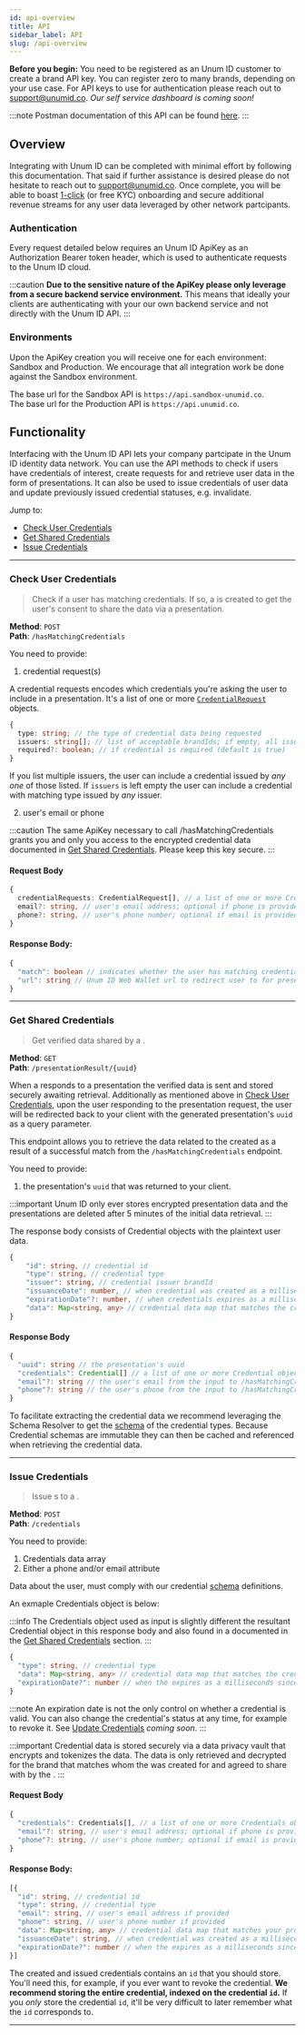 ```yaml
---
id: api-overview
title: API
sidebar_label: API
slug: /api-overview
---
```



**Before you begin:** You need to be registered as an Unum ID customer to create a brand API key. You can register zero to many brands, depending on your use case. For API keys to use for authentication please reach out to support@unumid.co. _Our self service dashboard is coming soon!_

:::note
Postman documentation of this API can be found [here](https://docs.api.unumid.co/).
:::

## Overview
Integrating with Unum ID can be completed with minimal effort by following this documentation. That said if further assistance is desired please do not hesitate to reach out to support@unumid.co. Once complete, you will be able to boast [1-click](https://www.unumid.co/1-click) (or free KYC) onboarding and secure additional revenue streams for any user data leveraged by other network partcipants.

### Authentication
Every request detailed below requires an Unum ID ApiKey as an Authorization Bearer token header, which is used to authenticate requests to the Unum ID cloud.

:::caution
**Due to the sensitive nature of the ApiKey please only leverage from a secure backend service environment.** This means that ideally your clients are authenticating with your our own backend service and not directly with the Unum ID API.
:::

### Environments
Upon the ApiKey creation you will receive one for each environment: Sandbox and Production. We encourage that all integration work be done against the Sandbox environment. 

The base url for the Sandbox API is `https://api.sandbox-unumid.co`.<br/>
The base url for the Production API is `https://api.unumid.co`.

## Functionality
Interfacing with the Unum ID API lets your company partcipate in the Unum ID identity data network. You can use the API methods to check if users have credentials of interest, create <Tip type="request">requests</Tip> for and retrieve user data in the form of <Tip type="presentation">presentations</Tip>. It can also be used to issue <Tip type="credential">credentials</Tip> of user data and update previously issued credential statuses, e.g. invalidate.

Jump to:
- [Check User Credentials](#check-user-credentials)
- [Get Shared Credentials](#get-shared-credentials)
- [Issue Credentials](#issue-credentials)

---

### Check User Credentials
> Check if a user has matching <Tip type="credential">credentials</Tip>. If so, a <Tip type="request"/> is created to get the user's consent to share the data via a <Tip type="presentation">presentation</Tip>.

**Method**: `POST` <br />
**Path**: `/hasMatchingCredentials`

You need to provide:

1. credential request(s)

A credential requests encodes which <Tip type="credential">credentials</Tip> you're asking the user to include in a presentation. It's a list of one or more [`CredentialRequest`](https://docs.unumid.co/types/interfaces/credentialrequest.html) objects.

```typescript title="CredentialRequest"
{
  type: string; // the type of credential data being requested
  issuers: string[]; // list of acceptable brandIds; if empty, all issuer brands are valid
  required?: boolean; // if credential is required (default is true)
}
```

If you list multiple <Tip type="issuer">issuers</Tip>, the user can include a credential issued by *any one* of those listed. If `issuers` is left empty the user can include a credential with matching type issued by *any* issuer.

2. user's email or phone

:::caution
The same ApiKey necessary to call /hasMatchingCredentials grants you and only you access to the encrypted credential data documented in [Get Shared Credentials](#get-shared-credentials). Please keep this key secure.
:::

#### Request Body
```typescript
{
  credentialRequests: CredentialRequest[], // a list of one or more CredentialRequest objects. Encodes which credentials should be included in presentation that responds to PresentationRequest.
  email?: string, // user's email address; optional if phone is provided
  phone?: string, // user's phone number; optional if email is provided
}
```

#### Response Body:
```typescript title="HasMatchingCredentials"
{
  "match": boolean // indicates whether the user has matching credentials
  "url": string // Unum ID Web Wallet url to redirect user to for presentation request handling. It will redirect back to your client. Only present if match is true. 
}
```

---

### Get Shared Credentials
> Get verified <Tip type="presentation"/> data shared by a <Tip type="subject"/>.

**Method**: `GET` <br />
**Path**: `/presentationResult/{uuid}`

When a <Tip type="user"/> responds to a presentation <Tip type="request"/> the verified data is sent and stored securely awaiting retrieval. Additionally as mentioned above in [Check User Credentials](#check-user-credentials), upon the user responding to the presentation request, the user will be redirected back to your client with the generated presentation's `uuid` as a query parameter.

This endpoint allows you to retrieve the <Tip type="presentation"/> data related to the <Tip type="request"/> created as a result of a successful match from the `/hasMatchingCredentials` endpoint.

You need to provide:

1. the presentation's `uuid` that was returned to your client.

:::important
Unum ID only ever stores encrypted presentation data and the presentations are deleted after 5 minutes of the initial data retrieval.
:::


The response body consists of Credential objects with the plaintext user data.
```typescript title="Credential"
{
    "id": string, // credential id
    "type": string, // credential type
    "issuer": string, // credential issuer brandId
    "issuanceDate": number, // when credential was created as a milliseconds since epoch unix timestamp
    "expirationDate"?: number, // when credentials expires as a milliseconds since epoch unix timestamp
    "data": Map<string, any> // credential data map that matches the credential type's JSON Schema definition
}
```

#### Response Body
```typescript title="Presentation"
{
  "uuid": string // the presentation's uuid
  "credentials": Credential[] // a list of one or more Credential objects
  "email"?: string // the user's email from the input to /hasMatchingCredentials; only present if email was provided
  "phone"?: string // the user's phone from the input to /hasMatchingCredentials; only present if phone was provided
}
```

To facilitate extracting the credential data we recommend leveraging the Schema Resolver to get the [schema](/schema) of the credential types. Because Credential schemas are immutable they can then be cached and referenced when retrieving the credential data.

---

### Issue Credentials
> Issue <Tip type="credential"/>s to a <Tip type="user"/>.

**Method**: `POST` <br />
**Path**: `/credentials`

You need to provide:

1. Credentials data array
2. Either a phone and/or email attribute

Data about the user, must comply with our credential [schema](/schema) definitions.

An exmaple Credentials object is below:

:::info
The Credentials object used as input is slightly different the resultant Credential object in this response body and also found in a <Tip type="presentation"/>  documented in the [Get Shared Credentials](#get-shared-credentials) section.
:::

```typescript title="Credentials"
{
  "type": string, // credential type
  "data": Map<string, any> // credential data map that matches the credential type's JSON Schema definition
  "expirationDate?": number // when the expires as a milliseconds since epoch unix timestamp; optional
}
```

:::note
An expiration date is not the only control on whether a credential is valid. You can also change the credential's status at any time, for example to revoke it. See [Update Credentials](#update-credentials) *coming soon*.
:::

:::important
Credential data is stored securely via a data privacy vault that encrypts and tokenizes the data. The data is only retrieved and decrypted for the brand that matches whom the <Tip type="presentation"/> was created for and agreed to share with by the <Tip type="user"/>.
:::

#### Request Body
```typescript
{
  "credentials": Credentials[], // a list of one or more Credentials objects
  "email"?: string, // user's email address; optional if phone is provided
  "phone"?: string, // user's phone number; optional if email is provided
}
```

#### Response Body:
```typescript title="Credential[]"
[{
  "id": string, // credential id
  "type": string, // credential type
  "email": string, // user's email address if provided
  "phone": string, // user's phone number if provided
  "data": Map<string, any> // credential data map that matches your provided data and the credential type's JSON Schema definition
  "issuanceDate": string, // when credential was created as a milliseconds since epoch unix timestamp
  "expirationDate?": number // when the expires as a milliseconds since epoch unix timestamp; optional
}]
```

The created and issued credentials contains an `id` that you should store. You'll need this, for example, if you ever want to revoke the credential. **We recommend storing the entire credential, indexed on the credential `id`.** If you *only* store the credential `id`, it'll be very difficult to later remember what the `id` corresponds to.

---